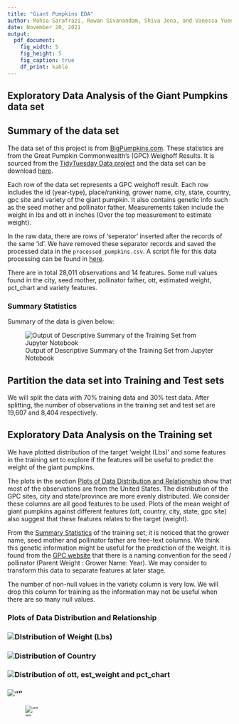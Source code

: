 ```yaml
---
title: "Giant Pumpkins EDA"
author: Mahsa Sarafrazi, Rowan Sivanandam, Shiva Jena, and Vanessa Yuen
date: November 20, 2021
output: 
  pdf_document:
    fig_width: 5
    fig_height: 5
    fig_caption: true
    df_print: kable
---
```


## Exploratory Data Analysis of the Giant Pumpkins data set

## Summary of the data set

The data set of this project is from [BigPumpkins.com](http://www.bigpumpkins.com/ViewArticle.asp?id=132). These statistics are from the Great Pumpkin Commonwealth's (GPC) Weighoff Results. It is sourced from the [TidyTuesday Data project](https://github.com/rfordatascience/tidytuesday) and the data set can be download [here](https://github.com/rfordatascience/tidytuesday/blob/master/data/2021/2021-10-19/readme.md).

Each row of the data set represents a GPC weighoff result. Each row includes the id (year-type), place/ranking, grower name, city, state, country, gpc site and variety of the giant pumpkin. It also contains genetic info such as the seed mother and pollinator father. Measurements taken include the weight in lbs and ott in inches (Over the top measurement to estimate weight).

In the raw data, there are rows of 'seperator' inserted after the records of the same 'id'. We have removed these separator records and saved the processed data in the `processed_pumpkins.csv`. A script file for this data processing can be found in [here](https://github.com/UBC-MDS/Giant_Pumpkins_Weight_Prediction/blob/main/src/script/download_data.py).

There are in total 28,011 observations and 14 features. Some null values found in the city, seed mother, pollinator father, ott, estimated weight, pct_chart and variety features.

### Summary Statistics
Summary of the data is given below:

![Output of Descriptive Summary of the Training Set from Jupyter Notebook](files/train_df_describe_summary.PNG)

\newpage
## **Partition the data set into Training and Test sets**

We will split the data with 70% training data and 30% test data. After splitting, the number of observations in the training set and test set are 19,607 and 8,404 respectively.

## Exploratory Data Analysis on the Training set

We have plotted distribution of the target 'weight (Lbs)' and some features in the training set to explore if the features will be useful to predict the weight of the giant pumpkins.

The plots in the section [Plots of Data Distribution and Relationship] show that most of the observations are from the United States. The distribution of the GPC sites, city and state/province are more evenly distributed. We consider these columns are all good features to be used. Plots of the mean weight of giant pumpkins against different features (ott, country, city, state, gpc site) also suggest that these features relates to the target (weight).

From the [Summary Statistics] of the training set, it is noticed that the grower name, seed mother and pollinator father are free-text columns. We think this genetic information might be useful for the prediction of the weight. It is found from the [GPC website](https://gpc1.org/about/resources/) that there is a naming convention for the seed / pollinator (Parent Weight : Grower Name: Year). We may consider to transform this data to separate features at later stage.

The number of non-null values in the variety column is very low. We will drop this column for training as the information may not be useful when there are so many null values.

\newpage

### Plots of Data Distribution and Relationship

### ![DIstribution of Weight (Lbs)](files/weight_dist_plot.png "Distribution of Weight (Lbs)")

### ![Distribution of Country](files/country_dist_plot.png "Distribution of Country")

### ![Distribution of ott, est_weight and pct_chart](files/numeric_dist_plot.png "Distribution of ott, est_weight and pct_chart")

\newpage

### ![""](files/dist_combined.png)

\newpage

![""](files/correlation.png)

